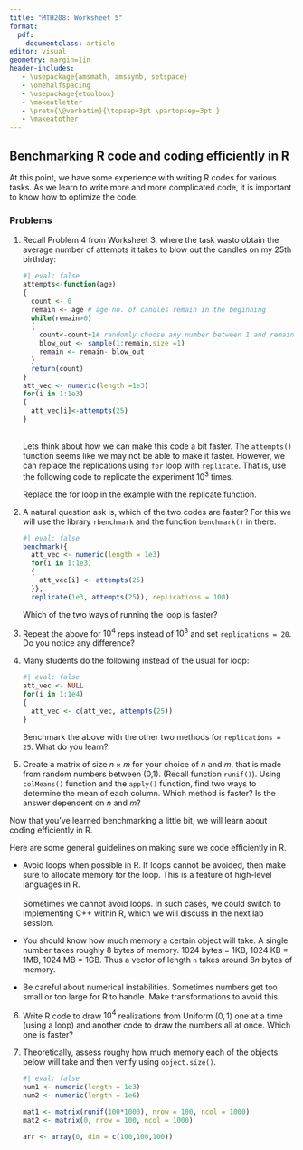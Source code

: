 ```yaml
---
title: "MTH208: Worksheet 5"
format: 
  pdf:
    documentclass: article
editor: visual
geometry: margin=1in
header-includes:
   - \usepackage{amsmath, amssymb, setspace}
   - \onehalfspacing
   - \usepackage{etoolbox} 
   - \makeatletter 
   - \preto{\@verbatim}{\topsep=3pt \partopsep=3pt } 
   - \makeatother
---
```


## Benchmarking R code and coding efficiently in R

At this point, we have some experience with writing R codes for various tasks. As we learn to write more and more complicated code, it is important to know how to optimize the code.

### Problems

1.  Recall Problem 4 from Worksheet 3, where the task wasto obtain the average number of attempts it takes to blow out the candles on my 25th birthday:

    ```r
    #| eval: false
    attempts<-function(age)
    {
      count <- 0
      remain <- age # age no. of candles remain in the beginning
      while(remain>0)
      {
        count<-count+1# randomly choose any number between 1 and remain
        blow_out <- sample(1:remain,size =1)
        remain <- remain- blow_out
      }
      return(count)
    }
    att_vec <- numeric(length =1e3)
    for(i in 1:1e3)
    {
      att_vec[i]<-attempts(25)
    }
    ```

    \
    Lets think about how we can make this code a bit faster. The `attempts()` function seems like we may not be able to make it faster. However, we can replace the replications using `for` loop with `replicate`. That is, use the following code to replicate the experiment $10^3$ times.

    Replace the for loop in the example with the replicate function.\

2.  A natural question ask is, which of the two codes are faster? For this we will use the library `rbenchmark` and the function `benchmark()` in there.

    ```r
    #| eval: false
    benchmark({
      att_vec <- numeric(length = 1e3)
      for(i in 1:1e3)
      {
        att_vec[i] <- attempts(25)
      }},
      replicate(1e3, attempts(25)), replications = 100)
    ```

    Which of the two ways of running the loop is faster?

3.  Repeat the above for $10^4$ reps instead of $10^3$ and set `replications = 20`. Do you notice any difference?

4.  Many students do the following instead of the usual for loop:

    ```r
    #| eval: false
    att_vec <- NULL
    for(i in 1:1e4)
    {
      att_vec <- c(att_vec, attempts(25))
    }
    ```

    Benchmark the above with the other two methods for `replications = 25`. What do you learn?

5.  Create a matrix of size $n \times m$ for your choice of $n$ and $m$, that is made from random numbers between (0,1). (Recall function `runif()`). Using `colMeans()` function and the `apply()` function, find two ways to determine the mean of each column. Which method is faster? Is the answer dependent on $n$ and $m$?\

Now that you've learned benchmarking a little bit, we will learn about coding efficiently in R.

Here are some general guidelines on making sure we code efficiently in R.

-   Avoid loops when possible in R. If loops cannot be avoided, then make sure to allocate memory for the loop. This is a feature of high-level languages in R.\
    \
    Sometimes we cannot avoid loops. In such cases, we could switch to implementing C++ within R, which we will discuss in the next lab session.

-   You should know how much memory a certain object will take. A single number takes roughly 8 bytes of memory. 1024 bytes = 1KB, 1024 KB = 1MB, 1024 MB = 1GB. Thus a vector of length `n` takes around $8n$ bytes of memory.

-   Be careful about numerical instabilities. Sometimes numbers get too small or too large for R to handle. Make transformations to avoid this.

6.  Write R code to draw $10^4$ realizations from Uniform $(0,1)$ one at a time (using a loop) and another code to draw the numbers all at once. Which one is faster?

7.  Theoretically, assess roughy how much memory each of the objects below will take and then verify using `object.size()`.\

    ```r
    #| eval: false
    num1 <- numeric(length = 1e3)
    num2 <- numeric(length = 1e6)

    mat1 <- matrix(runif(100*1000), nrow = 100, ncol = 1000)
    mat2 <- matrix(0, nrow = 100, ncol = 1000)

    arr <- array(0, dim = c(100,100,100))
    ```

